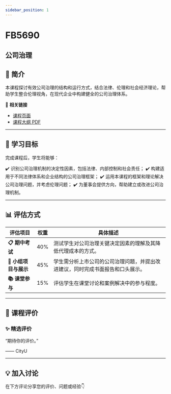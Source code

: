 ```yaml
---
sidebar_position: 1
---
```


# FB5690
## 公司治理

## **📘 简介**
本课程探讨有效公司治理的结构和运行方式，结合法律、伦理和社会经济理论，帮助学生整合伦理视角，在现代企业中构建健全的公司治理体系。

🔗 **相关链接**
- [课程页面](https://www.cityu.edu.hk/catalogue/pg/202425/course/FB5690.htm)
- [课程大纲 PDF](https://www.cityu.edu.hk/catalogue/pg/202425/course/FB5690.pdf)

---

## **🎯 学习目标**

完成课程后，学生将能够：

✔️ 识别公司治理机制的决定性因素，包括法律、内部控制和社会责任；
✔️ 构建适用于不同法律体系和企业结构的公司治理框架；
✔️ 运用本课程的框架和理论解决公司治理问题，并考虑伦理问题；
✔️ 为董事会提供方向，帮助建立或改进公司治理机制。

---

## **📊 评估方式**

| **评估项目**             | **权重** | **具体描述**                                                                                     |
|-------------------------|---------|-----------------------------------------------------------------------------------------------|
| **📋 期中考试**           | 40%     | 测试学生对公司治理关键决定因素的理解及其降低代理成本的方式。                                      |
| **📝 小组项目与展示**     | 45%     | 学生需分析上市公司的公司治理问题，并提出改进建议，同时完成书面报告和口头展示。                   |
| **📚 课堂参与**           | 15%     | 评估学生在课堂讨论和案例解决中的参与程度。                                                       |

---

## **💬 课程评价**

### ✨ **精选评价**
<div className={commentStyles.commentBox}>
    <p className={commentStyles.commentText}>
        “期待你的评价。”
    </p>
    <p className={commentStyles.commentAuthor}>—— CityU</p>
</div>

---

## **💡 加入讨论**

在下方评论分享您的评价、问题或经验👇
<Utterances />